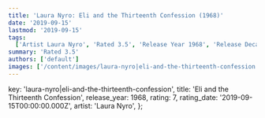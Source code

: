 ```yaml
---
title: 'Laura Nyro: Eli and the Thirteenth Confession (1968)'
date: '2019-09-15'
lastmod: '2019-09-15'
tags:
  ['Artist Laura Nyro', 'Rated 3.5', 'Release Year 1968', 'Release Decade 1960']
summary: 'Rated 3.5'
authors: ['default']
images: ['/content/images/laura-nyro|eli-and-the-thirteenth-confession.jpg']
---
```


  key: 'laura-nyro|eli-and-the-thirteenth-confession',
  title: 'Eli and the Thirteenth Confession',
  release_year: 1968,
  rating: 7,
  rating_date: '2019-09-15T00:00:00.000Z',
  artist: 'Laura Nyro',
};

<MusicRating data={data} />
